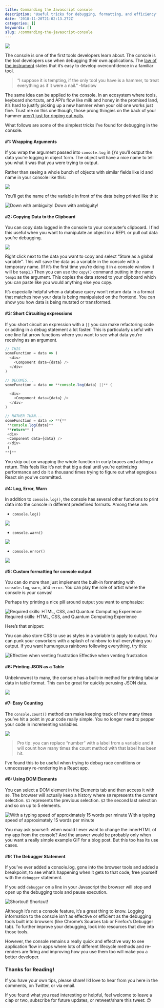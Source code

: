 ```yaml
---
title: Commanding the Javascript console
description: 'Useful tricks for debugging, formatting, and efficiency'
date: '2018-11-20T21:02:13.272Z'
categories: []
keywords: []
slug: /commanding-the-javascript-console
---
```


![](https://cdn-images-1.medium.com/max/2560/1*wUSjXYVzyV0nerQIIe8GCA.png)

The console is one of the first tools developers learn about. The console is the tool developers use when debugging their own applications. The [law of the instrument](https://en.wikipedia.org/wiki/Law_of_the_instrument) states that it’s easy to develop overconfidence in a familiar tool.

> “I suppose it is tempting, if the only tool you have is a hammer, to treat everything as if it were a nail.” -Maslow

The same idea can be applied to the console. In an ecosystem where tools, keyboard shortcuts, and API’s flow like milk and honey in the promised land, it’s hard to justify picking up a new hammer when your old one works just fine. Trust me on this one though, those prong thingies on the back of your hammer [aren’t just for ripping out nails](https://www.familyhandyman.com/tools/hammers-aren-t-just-for-nails-101-ways-to-use-a-rip-hammer/view-all/).

What follows are some of the simplest tricks I’ve found for debugging in the console.

#### #1: Wrapping Arguments

If you wrap the argument passed into `console.log` in {}’s you’ll output the data you’re logging in object form. The object will have a nice name to tell you what it was that you were trying to output.

Rather than seeing a whole bunch of objects with similar fields like id and name in your console like this:

![](https://cdn-images-1.medium.com/max/800/1*FvyeehvzCpelNj-pKSHPcg.png)

You’ll get the name of the variable in front of the data being printed like this:

![Down with ambiguity!](https://cdn-images-1.medium.com/max/800/1*HZ7WTogIsT071Ag1uK_6ag.gif)
Down with ambiguity!

#### #2: Copying Data to the Clipboard

You can copy data logged in the console to your computer’s clipboard. I find this useful when you want to manipulate an object in a REPL or pull out data you’re debugging.

![](https://cdn-images-1.medium.com/max/800/1*yxRiSSUeqr7Z-HSK2iU_-Q.gif)

Right click next to the data you want to copy and select “Store as a global variable”. This will save the data as a variable in the console with a temporary name. (If it’s the first time you’re doing it in a console window it will be `temp1`.) Then you can use the `copy()` command putting in the name `temp1` as the argument. This copies the data stored to your clipboard which you can paste like you would anything else you copy.

It’s especially helpful when a database query won’t return data in a format that matches how your data is being manipulated on the frontend. You can show you how data is being mutated or transformed.

#### #3: Short Circuiting expressions

If you short circuit an expression with a `||` you can make refactoring code or adding in a debug statement a lot faster. This is particularly useful with one line fat arrow functions where you want to see what data you’re receiving as an argument.

```js
// THIS
someFunction = data => (
  <div>
    <Component data={data} />
  </div>
)
```

```js
// BECOMES...
someFunction = data => **console.log(data) ||** (

  <div>
    <Component data={data} />
  </div>
)
```

```js
// RATHER THAN...
someFunction = data => **{**
 **console.log(data)**
 **return** (
 <div>
 <Component data={data} />
 </div>
 )
**}**
```

You skip out on wrapping the whole function in curly braces and adding a return. This feels like it’s not that big a deal until you’re optimizing performance and do it a thousand times trying to figure out what egregious React sin you’ve committed.

#### #4: Log, Error, Warn

In addition to `console.log()`, the console has several other functions to print data into the console in different predefined formats. Among these are:

- `console.log()`

![](https://cdn-images-1.medium.com/max/800/1*uWQAooSF_gUIYa1SDaRVgQ.png)

- `console.warn()`

![](https://cdn-images-1.medium.com/max/800/1*XNH6EhI8d-V0-Le7dP7gAA.png)

- `console.error()`

![](https://cdn-images-1.medium.com/max/800/1*jPEvpMtNVWWIu_EvyegIiw.png)

#### #5: Custom formatting for console output

You can do more than just implement the built-in formatting with `console.log`, `warn`, and `error`. You can play the role of artist where the console is your canvas!

Perhaps try printing a nice pill around output you want to emphasize:

![Required skills: HTML, CSS, and Quantum Computing Experience](https://cdn-images-1.medium.com/max/800/1*DOCtgY_O8f_1mAq3UzLtIQ.png)
Required skills: HTML, CSS, and Quantum Computing Experience

Here’s that snippet:

You can also store CSS to use as styles in a variable to apply to output. You can punk your coworkers with a splash of rainbow to trail everything you output. If you want humungous rainbows following everything, try this:

![Effective when venting frustration](https://cdn-images-1.medium.com/max/800/1*dDcJa9FRxivPU_-aP_3l5Q.png)
Effective when venting frustration

#### #6: Printing JSON as a Table

Unbeknownst to many, the console has a built-in method for printing tabular data in table format. This can be great for quickly perusing JSON data.

![](https://cdn-images-1.medium.com/max/800/1*iX3XXABKkojWkFk-UbuF1g.gif)

#### #7: Easy Counting

The `console.count()` method can make keeping track of how many times you’ve hit a point in your code really simple. You no longer need to pepper your code in incrementing variables.

![](https://cdn-images-1.medium.com/max/800/1*9303rNoYjFIpTUS42OnWwQ.gif)

> Pro tip: you can replace “number” with a label from a variable and it will count how many times the count method with that label has been hit.

I’ve found this to be useful when trying to debug race conditions or unnecessary re-rendering in a React app.

#### #8: Using DOM Elements

You can select a DOM element in the Elements tab and then access it with `$0`. The browser will actually keep a history where `$0` represents the current selection. `$1` represents the previous selection. `$2` the second last selection and so on up to 5 elements.

![With a typing speed of approximately 15 words per minute](https://cdn-images-1.medium.com/max/800/1*Q3EbqExsRdUy2y3VuJDGNg.gif)
With a typing speed of approximately 15 words per minute

You may ask yourself: when would I ever want to change the innerHTML of my app from the console? And the answer would be probably only when you want a really simple example GIF for a blog post. But this too has its use cases.

#### #9: The Debugger Statement

If you’ve ever added a console.log, gone into the browser tools and added a breakpoint, to see what’s happening when it gets to that code, free yourself with the `debugger` statement.

If you add `debugger` on a line in your Javascript the browser will stop and open up the debugging tools and pause execution.

![Shortcut!](https://cdn-images-1.medium.com/max/800/1*hv31lQMyiy6kVJ9teHQdnA.gif)
Shortcut!

Although it’s not a console feature, it’s a great thing to know. Logging information to the console isn’t as effective or efficient as the debugging tools built into browsers (like Chrome’s Sources tab or Firefox’s Debugger tab). To further improve your debugging, look into resources that dive into those tools.

However, the console remains a really quick and effective way to see application flow in apps where lots of different lifecycle methods and re-renders are firing and improving how you use them too will make you a better developer.

### Thanks for Reading!

If you have your own tips, please share! I’d love to hear from you here in the comments, on Twitter, or via email.

If you found what you read interesting or helpful, feel welcome to leave a clap or two, subscribe for future updates, or retweet/share this tweet: 😊
